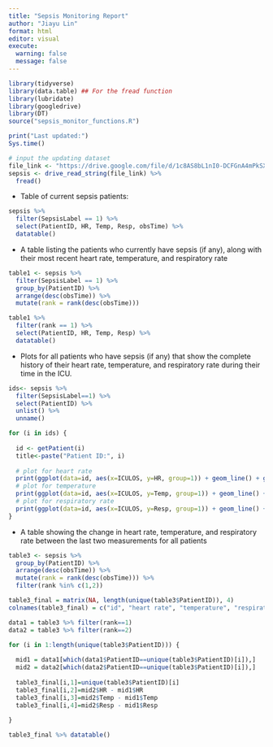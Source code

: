 ```yaml
---
title: "Sepsis Monitoring Report"
author: "Jiayu Lin"
format: html
editor: visual
execute: 
  warning: false
  message: false
---
```


```r
library(tidyverse)
library(data.table) ## For the fread function
library(lubridate)
library(googledrive)
library(DT)
source("sepsis_monitor_functions.R")
```

```r
print("Last updated:")
Sys.time()
```

```r
# input the updating dataset
file_link <- "https://drive.google.com/file/d/1c8AS8bL1nI0-DCFGnA4mPkSXF_zjFlmS"
sepsis <- drive_read_string(file_link) %>%
  fread()
```

-   Table of current sepsis patients:

```r
sepsis %>%
  filter(SepsisLabel == 1) %>%
  select(PatientID, HR, Temp, Resp, obsTime) %>%
  datatable()
```

-   A table listing the patients who currently have sepsis (if any), along with their most recent heart rate, temperature, and respiratory rate

```r
table1 <- sepsis %>%
  filter(SepsisLabel == 1) %>%
  group_by(PatientID) %>%
  arrange(desc(obsTime)) %>% 
  mutate(rank = rank(desc(obsTime)))

table1 %>%
  filter(rank == 1) %>%
  select(PatientID, HR, Temp, Resp) %>%
  datatable()
```

-   Plots for all patients who have sepsis (if any) that show the complete history of their heart rate, temperature, and respiratory rate during their time in the ICU.

```r
ids<- sepsis %>% 
  filter(SepsisLabel==1) %>%
  select(PatientID) %>%
  unlist() %>%
  unname()

for (i in ids) {
  
  id <- getPatient(i)
  title<-paste("Patient ID:", i)
  
  # plot for heart rate
  print(ggplot(data=id, aes(x=ICULOS, y=HR, group=1)) + geom_line() + geom_point() + ggtitle(title))
  # plot for temperature
  print(ggplot(data=id, aes(x=ICULOS, y=Temp, group=1)) + geom_line() + geom_point() + ggtitle(title))
  # plot for respiratory rate
  print(ggplot(data=id, aes(x=ICULOS, y=Resp, group=1)) + geom_line() + geom_point() + ggtitle(title))
}
```

-   A table showing the change in heart rate, temperature, and respiratory rate between the last two measurements for all patients

```r
table3 <- sepsis %>%
  group_by(PatientID) %>%
  arrange(desc(obsTime)) %>% 
  mutate(rank = rank(desc(obsTime))) %>%
  filter(rank %in% c(1,2)) 

table3_final = matrix(NA, length(unique(table3$PatientID)), 4)
colnames(table3_final) = c("id", "heart rate", "temperature", "respiratory rate")

data1 = table3 %>% filter(rank==1)
data2 = table3 %>% filter(rank==2)

for (i in 1:length(unique(table3$PatientID))) {
  
  mid1 = data1[which(data1$PatientID==unique(table3$PatientID)[i]),]
  mid2 = data2[which(data2$PatientID==unique(table3$PatientID)[i]),]
    
  table3_final[i,1]=unique(table3$PatientID)[i]
  table3_final[i,2]=mid2$HR - mid1$HR
  table3_final[i,3]=mid2$Temp - mid1$Temp
  table3_final[i,4]=mid2$Resp - mid1$Resp
  
}

table3_final %>% datatable()


```

